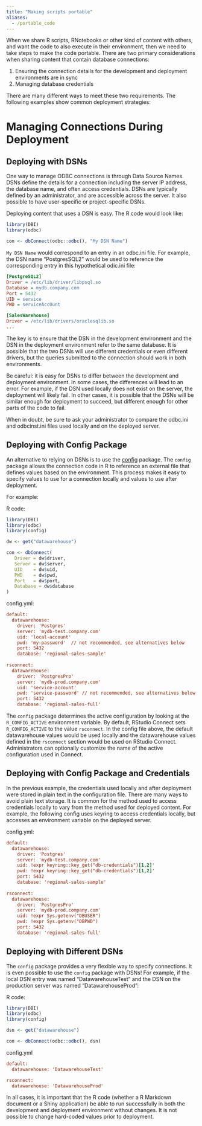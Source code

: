 ```yaml
---
title: "Making scripts portable"
aliases:
  - /portable_code
---
```



When we share R scripts, RNotebooks or other kind of content with others, and want the code to also execute in their environment, then we need to take steps to make the code portable. There are two primary considerations when sharing content that contain database connections:

  1. Ensuring the connection details for the development and deployment environments are in sync 
  2. Managing database credentials

There are many different ways to meet these two requirements. The following
examples show common deployment strategies:

# Managing Connections During Deployment

## Deploying with DSNs

One way to manage ODBC connections is through Data Source Names. DSNs define the details for
a connection including the server IP address, the database name, and often
access credentials. DSNs are typically defined by an administrator, and are
accessible across the server. It also possible to have user-specific or
project-specific DSNs.

Deploying content that uses a DSN is easy. The R code would look like:

```r
library(DBI)
library(odbc)

con <- dbConnect(odbc::odbc(), "My DSN Name")
```

`My DSN Name` would correspond to an entry in an odbc.ini file. For example, the
DSN name "PostgresSQL2" would be used to reference the corresponding entry in
this hypothetical odic.ini file:

```ini
[PostgreSQL2]
Driver = /etc/lib/driver/libpsql.so
Database = mydb.company.com
Port = 5432
UID = service
PWD = serviceAcc0unt

[SalesWarehouse]
Driver = /etc/lib/drivers/oraclesqlib.so
...
```

The key is to ensure that the DSN in the development environment and the DSN in the
deployment environment refer to the same database. It is possible that the two
DSNs will use different credentials or even different drivers, but the queries
submitted to the connection should work in both environments.

Be careful: it is easy for DSNs to differ between the development and deployment
environment. In some cases, the differences will lead to an error. For example,
if the DSN used locally does not exist on the server, the deployment will likely
fail. In other cases, it is possible that the DSNs will be similar enough for
deployment to succeed, but different enough for other parts of the code to fail.

When in doubt, be sure to ask your administrator to compare the odbc.ini and
odbcinst.ini files used locally and on the deployed server.

## Deploying with Config Package

An alternative to relying on DSNs is to use the [config](https://github.com/rstudio/config) package. The `config`
package allows the connection code in R to reference an external file that
defines values based on the environment. This process makes it easy to specify
values to use for a connection locally and values to use after deployment.

For example:

R code:

```r
library(DBI)
library(odbc)
library(config)

dw <- get("datawarehouse")

con <- dbConnect(
   Driver = dw$driver,
   Server = dw$server,
   UID    = dw$uid,
   PWD    = dw$pwd,
   Port   = dw$port,
   Database = dw$database
)
```

config.yml:

```ini
default:
  datawarehouse:
    driver: 'Postgres' 
    server: 'mydb-test.company.com'
    uid: 'local-account'
    pwd: 'my-password'  // not recommended, see alternatives below
    port: 5432
    database: 'regional-sales-sample'
    
rsconnect:
  datawarehouse:
    driver: 'PostgresPro'
    server: 'mydb-prod.company.com'
    uid: 'service-account'
    pwd: 'service-password' // not recommended, see alternatives below
    port: 5432
    database: 'regional-sales-full'
```

The `config` package determines the active configuration by looking at the
`R_CONFIG_ACTIVE` environment variable. By default, RStudio Connect sets
`R_CONFIG_ACTIVE` to the value  `rsconnect`. In the config file above, the
default datawarehouse values would be used locally and the datawarehouse values
defined in the `rsconnect` section would be used on RStudio Connect.
Administrators can optionally customize the name of the active configuration
used in Connect.

## Deploying with Config Package and Credentials

In the previous example, the credentials used locally and after deployment were
stored in plain text in the configuration file. There are many ways to avoid
plain text storage. It is common for the method used to access credentials
locally to vary from the method used for deployed content. For example, the
following config uses keyring to access credentials locally, but accesses an
environment variable on the deployed server.

config.yml:

```ini
default:
  datawarehouse:
    driver: 'Postgres' 
    server: 'mydb-test.company.com'
    uid: !expr keyring::key_get("db-credentials")[1,2]'
    pwd: !expr keyring::key_get("db-credentials")[1,2]'
    port: 5432
    database: 'regional-sales-sample'
    
rsconnect:
  datawarehouse:
    driver: 'PostgresPro'
    server: 'mydb-prod.company.com'
    uid: !expr Sys.getenv("DBUSER")
    pwd: !expr Sys.getenv("DBPWD")
    port: 5432
    database: 'regional-sales-full'
```

## Deploying with Different DSNs

The `config` package provides a very flexible way to specify connections. It is
even possible to use the `config` package with DSNs! For example, if the local DSN
entry was named "DatawarehouseTest" and the DSN on the production server was
named "DatawarehouseProd":

R code:

```r
library(DBI)
library(odbc)
library(config)

dsn <- get("datawarehouse")

con <- dbConnect(odbc::odbc(), dsn)

```

config.yml

```ini
default:
  datawarehouse: 'DatawarehouseTest'

rsconnect:
  datawarehouse: 'DatawarehouseProd'
```

In all cases, it is important that the R code (whether a R Markdown document or
a Shiny application) be able to run successfully in both the development and
deployment environment without changes. It is not possible to change hard-coded
values prior to deployment.
